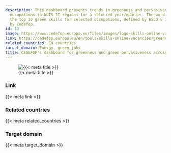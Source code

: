 ```yaml
---
description: This dashboard presents trends in greenness and pervasiveness across
  occupations in NUTS II regions for a selected year/quarter. The word cloud displays
  the top 30 green skills for selected occupations, defined by ESCO v 1.1.1 and augmented
  by Cedefop.
id: 13
image: https://www.cedefop.europa.eu/files/images/logo-skills-online-vacancies.png
link: https://cedefop.europa.eu/en/tools/skills-online-vacancies/greenness-and-green-pervasiveness-across-regions
related_countries: EU countries
target_domain: Energy, green jobs
title: CEDEFOP's dashboard for greenness and green pervasiveness across regions
---
```


![{{< meta title >}}]({{< meta image >}})

### Link

{{< meta link >}}

### Related countries

{{< meta related_countries >}}

### Target domain

{{< meta target_domain >}}

